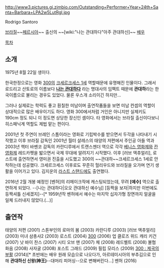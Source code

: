http://www3.pictures.gi.zimbio.com/Outstanding+Performer+Year+24th+Santa+Barbara+LPA2w5LutRgl.jpg

Rodrigo Santoro

[[브라질]]~~[[페르시아]]~~ 출신의 ~~[wiki:"나는 관대하다"아주 관대하신]~~ [[배우]]

[[목차]]

== 소개 ==

1975년 8월 22일 생이다.

한국한정으로는 영화 [[300]]의 [[크세르크세스 1세]] 역할때문에 유명해진 인물이다. 그래서 로드리고 산토로의 이름보다 '''[[나는 관대하다]]''' 라는 명대사의 임팩트 때문에 '''관대하'''라는 한국이름으로 불리는 경우도 있었다. 물론 우스개 소리이긴 하지만...

그러나 실제로는 학력도 좋고 훤칠한 미남이며 출연작품들을 보면 미남 컨셉의 역할이 상대적으로 많은 배우이기도 하다. 영화 300에서처럼 거인은 아니지만 실제키도 190cm 정도 되니 이 정도면 상당한 장신인 셈이다. 타 영화에서는 브라질 출신이다보니  히스패닉계 역할도 제법 맡는 편이다. 

2001년 첫 주연이 브레인 스톰이라는 영화로 기립박수를 받으면서 두각을 나타내기 시작했고 이후 브라질 감독인 2001년 월터 살레스의 태양의 저편에서 주인공 아들 역과 2003년 헥터 바벤코 감독의 카란디루에서 트랜스젠더 역으로 각각 [[베니스 영화제]]와 [[칸 영화제]] 레드카펫을 밟으면서 국제 무대에 알려지기 시작했다. 이후 [러브 액츄얼리], 로스트에 출연하면서 영미권 진출을 시도했고 300의 ~~관대하~~크세르크세스 1세로 안착하는데 성공했다. 크세르크세스 이후로도 꾸준히 헐리우드와 브라질을 오가며 연기 생활을 이어가고 있다. 김지운의 [[라스트 스탠드]]에도 출연했다.

2016년 2월 개봉 예정인 [벤허]의 리메이크작에 캐스팅되었는데, 무려 '''[예수]''' 역으로 출연하게 되었다. --[나는 관대하다|오오 관대하신 예수님] [등짝을 보자|하지만 이번에도 등짝셔틀 신세겠지]--[* 1959년작 벤허에서 예수는 마지막 십자가형 장면까지 얼굴을 일체 드러내지 않았다.(...)]

== 출연작 == 

태양의 저편 (2001)
스톤부인의 로마의 봄 (2003)
카란디루 (2003)
[러브 액츄얼리] (2003)
미녀 삼총사2 (2003)
로스트 (2004)
[[300]] (2006)
업 클로즈 위드 캐리 키건 (2007)
낫 바이 찬스 (2007)
시티 오브 맨 (2007)
체 (2008)
레드벨트 (2008)
불협화음 (2008)
사자굴 (2008)
포스트 그래드 (2009)
필립 모리스 (2009)
[[300 : 제국의 부활]] (2014)[* 초반에는 배우 원래 모습으로 나오다가, 아르테미시아의 부추김으로 인해 '''관대하신 신왕(神王)'''--대머리 피어싱--으로 변해버린다...]
벤허 (2016)
